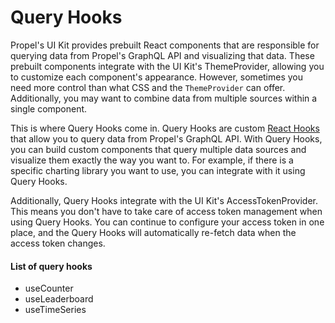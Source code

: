 
<Meta title="Hooks/Overview" /> 

# Query Hooks

Propel's UI Kit provides prebuilt React components that are responsible for querying data from Propel's GraphQL API and visualizing that data. 
These prebuilt components integrate with the UI Kit's <LinkTo kind="Customization/Theming" story="overview">ThemeProvider</LinkTo>, allowing you to customize each 
component's appearance. However, sometimes you need more control than what CSS and the `ThemeProvider` can offer. Additionally, you may want to combine data 
from multiple sources within a single component.  

This is where Query Hooks come in. Query Hooks are custom [React Hooks](https://react.dev/learn/reusing-logic-with-custom-hooks) that allow you to query data 
from Propel's GraphQL API. With Query Hooks, you can build custom components that query multiple data sources and visualize them exactly the way you want to. 
For example, if there is a specific charting library you want to use, you can integrate with it using Query Hooks.  

Additionally, Query Hooks integrate with the UI Kit's <LinkTo kind="Getting started/Authentication" story="overview">AccessTokenProvider</LinkTo>. This means you don't have to 
take care of access token management when using Query Hooks. You can continue to configure your access token in one place, 
and the Query Hooks will automatically re-fetch data when the access token changes. 

#### List of query hooks

- <LinkTo kind="Hooks/useCounter" story="overview">useCounter</LinkTo>
- <LinkTo kind="Hooks/useLeaderboard" story="overview">useLeaderboard</LinkTo>
- <LinkTo kind="Hooks/useTimeSeries" story="overview">useTimeSeries</LinkTo>


